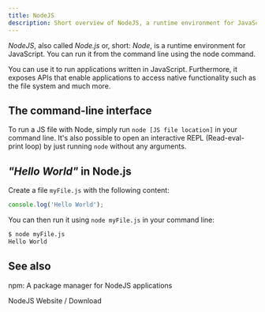 ```yaml
---
title: NodeJS
description: Short overview of NodeJS, a runtime environment for JavaScript.
---
```


<!--
Concept
=======

=== When to use this template:
Use this template when you need to describe a concept, technology,
or something similar. In other words: whenever you need to write an
article that describes a concept where the concept's name can be the
article's title (e.g., "Vert. x", "Verticle", "Event Bus")

=== When not to use this template:
Do not use these templates for articles that give context on how
to use/approach the topic. Instead, it would be best if you used a guide for that.

Writing a guide and a concept article are not mutually exclusive. Instead,
you should, in most cases, write both, where the concept gives a brief overview
of what it is, and the guide is a longer article explaining best practices on using
it.

E.g.:
Concept: Event Bus
Guide: Interacting with the Event Bus


=== Writing tips:
- Write in the present tense
- Use neutral pronouns (they/them instead of he/she and him/her)
- Be respectful to everyone
- Be aware of the potential for cultural misunderstandings
-->

<!-- Relevant imports: -->


<!-- Brief Description (1-3 lines) of the concept: -->

_NodeJS_, also called _Node.js_ or, short: _Node_, is a runtime environment for
JavaScript. You can run it from the command line using the node command.

You can use it to run applications written in JavaScript. Furthermore, it
exposes APIs that enable applications to access native functionality such as the
file system and much more.

## The command-line interface

To run a JS file with Node, simply run `node [JS file location]` in your command
line. It's also possible to open an interactive REPL (Read-eval-print loop) by
just running `node` without any arguments.

## _"Hello World"_ in Node.js

Create a file `myFile.js` with the following content:

```js title='myFile.js'
console.log('Hello World');
```

You can then run it using `node myFile.js` in your command line:

```sh
$ node myFile.js
Hello World
```

## See also

<Reference to="/client/concepts/npm">
	npm: A package manager for NodeJS applications
</Reference>

<Reference to="https://nodejs.org/en/">NodeJS Website / Download</Reference>

<!--
Snippets
--------

<Reference to="../other-article">
    Relative Link to other article
</Reference>

<Reference to="https://www.example.com">
    Example Website
</Reference>
-->
